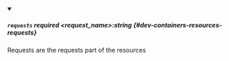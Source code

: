 
<details className="config-field" data-expandable="false" open>
<summary>

##### `requests` <span class="config-field-required" data-required="false">required</span> <span class="config-field-type">&lt;request_name&gt;:string</span> <span class="config-field-default"></span> <span class="config-field-enum"></span> {#dev-containers-resources-requests}

Requests are the requests part of the resources

</summary>



</details>
